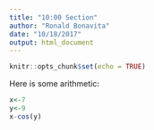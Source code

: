 ```yaml
---
title: "10:00 Section"
author: "Ronald Bonavita"
date: "10/18/2017"
output: html_document
---
```


```r
knitr::opts_chunk$set(echo = TRUE)
```

Here is some arithmetic:
```r
x<-7
y<-9
x-cos(y)
```

